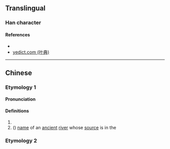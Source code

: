 {{character info/new}}
==Translingual==

===Han character===
{{Han char|rn=85|rad=水|as=05|sn=8|four=|canj=EOS|ids=⿰氵乍}}

====References====
* {{Han ref|kx=0616.020|dkj=17281|dj=1009.160|hdz=31587.080|uh=6CCE|ud=27854}}
* [http://yedict.com/htm/6C/6CCE.htm yedict.com (叶典)]

----

==Chinese==
{{zh-forms}}

===Etymology 1===

====Pronunciation====
{{zh-pron
|m=zé
|c=zaak6
|mc=y
|oc=y
|ma=
|cat=pn
}}

====Definitions====
{{zh-hanzi}}

# {{zh-only|瀺泎}}
# ({{zh-only|泎水}}) [[name]] of an [[ancient]] [[river]] whose [[source]] is in the {{w|Qin Mountains}}

===Etymology 2===
{{zh-see|渣|ss}}